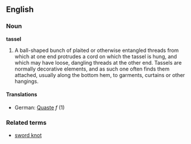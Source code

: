==English==
===Noun===
'''tassel'''
#A ball-shaped bunch of plaited or otherwise entangled threads from which at one end protrudes a cord on which the tassel is hung, and which may have loose, dangling threads at the other end. Tassels are normally decorative elements, and as such one often finds them attached, usually along the bottom hem, to garments, curtains or other hangings.
====Translations====
*German: [[Quaste]] ''f'' (1)
===Related terms===
*[[sword knot]]